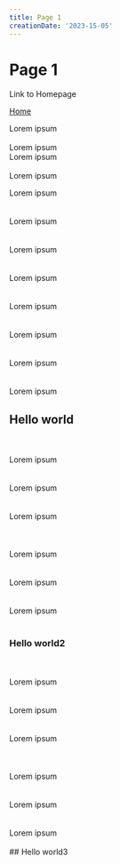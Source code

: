 ```yaml
---
title: Page 1
creationDate: '2023-15-05'
---
```


# Page 1

Link to Homepage

[Home](/)

Lorem ipsum
<br/>
<br/>
Lorem ipsum
<br/>
Lorem ipsum<br/>
<br/>Lorem ipsum


Lorem ipsum<br/>
<br/>
<br/>
Lorem ipsum<br/>
<br/>
<br/>
Lorem ipsum<br/>
<br/>
<br/>
Lorem ipsum<br/>
<br/>
<br/>
Lorem ipsum<br/>
<br/>
<br/>
Lorem ipsum<br/>
<br/>
<br/>
Lorem ipsum<br/>
<br/>
<br/>
Lorem ipsum<br/>
## Hello world
<br/>
<br/>
Lorem ipsum<br/>
<br/>
<br/>
Lorem ipsum<br/>
<br/>
<br/>
Lorem ipsum<br/>
<br/>
<br/>
<br/>
Lorem ipsum<br/>
<br/>
<br/>
Lorem ipsum<br/>
<br/>
<br/>
Lorem ipsum<br/>
<br/>

### Hello world2
<br/>
<br/>
Lorem ipsum<br/>
<br/>
<br/>
Lorem ipsum<br/>
<br/>
<br/>
Lorem ipsum<br/>
<br/><br/>
<br/>
Lorem ipsum<br/>
<br/>
<br/>
Lorem ipsum<br/>
<br/>
<br/>
Lorem ipsum<br/>
<br/>
## Hello world3





